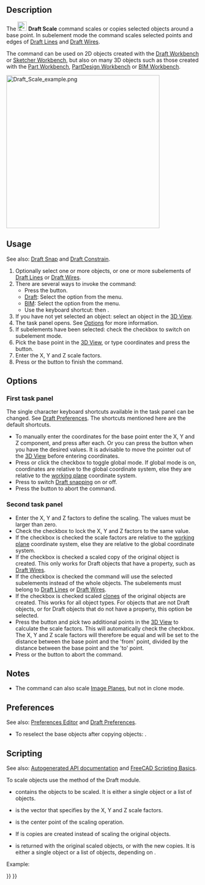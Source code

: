 <languages/>
<translate>

<!--T:16-->
{{Docnav
|[[Draft_Rotate|Rotate]]
|[[Draft_Mirror|Mirror]]
|[[Draft_Workbench|Draft]]
|IconL=Draft_Rotate.svg
|IconR=Draft_Mirror.svg
|IconC=Workbench_Draft.svg
}}

<!--T:1-->
{{GuiCommand
|Name=Draft Scale
|MenuLocation=Modification → Scale<br>Modify → Scale
|Workbenches=[[Draft_Workbench|Draft]], [[BIM_Workbench|BIM]]
|Shortcut={{KEY|S}} {{KEY|C}}
|SeeAlso=[[Draft_SubelementHighlight|Draft SubelementHighlight]], [[Draft_Clone|Draft Clone]]
}}

==Description== <!--T:2-->

<!--T:3-->
The [[Image:Draft_Scale.svg|24px]] '''Draft Scale''' command scales or copies selected objects around a base point. In subelement mode the command scales selected points and edges of [[Draft_Line|Draft Lines]] and [[Draft_Wire|Draft Wires]].

<!--T:13-->
The command can be used on 2D objects created with the [[Draft_Workbench|Draft Workbench]] or [[Sketcher_Workbench|Sketcher Workbench]], but also on many 3D objects such as those created with the [[Part_Workbench|Part Workbench]], [[PartDesign_Workbench|PartDesign Workbench]] or [[BIM_Workbench|BIM Workbench]].

</translate>
[[Image:Draft_Scale_example.png|400px]]
<translate>
<!--T:14-->
{{Caption|Scaling an object around a base point}}

==Usage== <!--T:4-->

<!--T:20-->
See also: [[Draft_Snap|Draft Snap]] and [[Draft_Constrain|Draft Constrain]].

<!--T:5-->
# Optionally select one or more objects, or one or more subelements of [[Draft_Line|Draft Lines]] or [[Draft_Wire|Draft Wires]].
# There are several ways to invoke the command:
#* Press the {{Button|[[Image:Draft_Scale.svg|16px]] [[Draft_Scale|Scale]]}} button.
#* [[Draft_Workbench|Draft]]: Select the {{MenuCommand|Modification → [[Image:Draft_Scale.svg|16px]] Scale}} option from the menu.
#* [[BIM_Workbench|BIM]]: Select the {{MenuCommand|Modify → [[Image:Draft_Scale.svg|16px]] Scale}} option from the menu.
#* Use the keyboard shortcut: {{KEY|S}} then {{KEY|C}}.
# If you have not yet selected an object: select an object in the [[3D_View|3D View]].
# The {{MenuCommand|Scale}} task panel opens. See [[#Options|Options]] for more information.
# If subelements have been selected: check the {{MenuCommand|Modify subelements}} checkbox to switch on subelement mode.
# Pick the base point in the [[3D_View|3D View]], or type coordinates and press the {{Button|[[Image:Draft_AddPoint.svg|16px]] Enter Point}} button.
# Enter the X, Y and Z scale factors.
# Press {{KEY|Enter}} or the {{Button|OK}} button to finish the command.

==Options== <!--T:6-->

===First task panel=== <!--T:21-->

<!--T:22-->
The single character keyboard shortcuts available in the task panel can be changed. See [[Draft_Preferences|Draft Preferences]]. The shortcuts mentioned here are the default shortcuts.

<!--T:23-->
* To manually enter the coordinates for the base point enter the X, Y and Z component, and press {{KEY|Enter}} after each. Or you can press the {{Button|[[Image:Draft_AddPoint.svg|16px]] Enter Point}} button when you have the desired values. It is advisable to move the pointer out of the [[3D_View|3D View]] before entering coordinates.
* Press {{KEY|G}} or click the {{MenuCommand|Global}} checkbox to toggle global mode. If global mode is on, coordinates are relative to the global coordinate system, else they are relative to the [[Draft_SelectPlane|working plane]] coordinate system.
* Press {{KEY|S}} to switch [[Draft_Snap|Draft snapping]] on or off.
* Press the {{Button|Close}} button to abort the command.

===Second task panel=== <!--T:24-->

<!--T:7-->
* Enter the X, Y and Z factors to define the scaling. The values must be larger than zero.
* Check the {{MenuCommand|Uniform scaling}} checkbox to lock the X, Y and Z factors to the same value.
* If the {{MenuCommand|Working plane orientation}} checkbox is checked the scale factors are relative to the [[Draft_SelectPlane|working plane]] coordinate system, else they are relative to the global coordinate system.
* If the {{MenuCommand|Copy}} checkbox is checked a scaled copy of the original object is created. This only works for Draft objects that have a {{PropertyData|Points}} property, such as [[Draft_Wire|Draft Wires]].
* If the {{MenuCommand|Modify subelements}} checkbox is checked the command will use the selected subelements instead of the whole objects. The subelements must belong to [[Draft_Line|Draft Lines]] or [[Draft_Wire|Draft Wires]].
* If the {{MenuCommand|Create a clone}} checkbox is checked scaled [[Draft_Clone|clones]] of the original objects are created. This works for all object types. For objects that are not Draft objects, or for Draft objects that do not have a {{PropertyData|Points}} property, this option {{Emphasis|must}} be selected.
* Press the {{Button|Pick From/To Points}} button and pick two additional points in the [[3D_View|3D View]] to calculate the scale factors. This will automatically check the {{MenuCommand|Uniform scaling}} checkbox. The X, Y and Z scale factors will therefore be equal and will be set to the distance between the base point and the 'from' point, divided by the distance between the base point and the 'to' point.
* Press {{KEY|Esc}} or the {{Button|Cancel}} button to abort the command.

==Notes== <!--T:25-->

<!--T:26-->
* The command can also scale [[Image_CreateImagePlane|Image Planes]], but not in clone mode.

==Preferences== <!--T:27-->

<!--T:28-->
See also: [[Preferences_Editor|Preferences Editor]] and [[Draft_Preferences|Draft Preferences]].

<!--T:29-->
* To reselect the base objects after copying objects: {{MenuCommand|Edit → Preferences → Draft → General → Select base objects after copying}}.

==Scripting== <!--T:19-->

<!--T:8-->
See also: [https://freecad.github.io/SourceDoc/ Autogenerated API documentation] and [[FreeCAD Scripting Basics|FreeCAD Scripting Basics]].

<!--T:9-->
To scale objects use the {{incode|scale}} method of the Draft module.

</translate>
{{Code|code=
scaled_list = scale(objectslist, scale=Vector(1,1,1), center=Vector(0,0,0), copy=False)
}}
<translate>

<!--T:10-->
* {{incode|objectslist}} contains the objects to be scaled. It is either a single object or a list of objects.
* {{incode|scale}} is the vector that specifies by the X, Y and Z scale factors.
* {{incode|center}} is the center point of the scaling operation.
* If {{incode|copy}} is {{incode|True}} copies are created instead of scaling the original objects.
* {{incode|scaled_list}} is returned with the original scaled objects, or with the new copies. It is either a single object or a list of objects, depending on {{incode|objectslist}}.

<!--T:11-->
Example:

</translate>
{{Code|code=
import FreeCAD as App
import Draft

doc = App.newDocument()

pts = [App.Vector(0, 0, 0), App.Vector(500, 500, 0), App.Vector(600, 0, 0)]
wire1 = Draft.make_wire(pts, closed=True)
doc.recompute()

scale1 = App.Vector(2.3, 0.75, 0)
wire2 = Draft.scale(wire1, scale1, copy=True)
doc.recompute()

scale2 = App.Vector(-2, -1.5, 0)
wires = Draft.scale([wire1, wire2], scale2, copy=True)
doc.recompute()
}}
<translate>


<!--T:15-->
{{Docnav
|[[Draft_Rotate|Rotate]]
|[[Draft_Mirror|Mirror]]
|[[Draft_Workbench|Draft]]
|IconL=Draft_Rotate.svg
|IconR=Draft_Mirror.svg
|IconC=Workbench_Draft.svg
}}

</translate>
{{Draft Tools navi{{#translation:}}}}
{{Userdocnavi{{#translation:}}}}